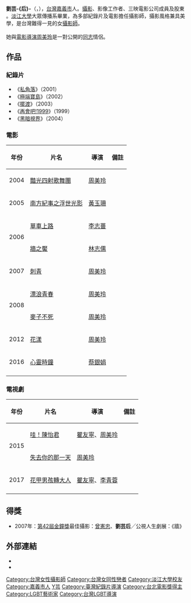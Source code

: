 {{noteTA
|1=zh:劉芸后;zh-tw:劉芸后;
|2=zh:劉芸后;zh-tw:劉芸后;
}}
{{藝人
| name = 劉芸-{后}-
| 英文名 = Hoho Liu
| 羅馬拼音 = Liu Yun-Ho
| 類型 = 攝影
| image = hoho.jpg
| 圖片尺寸 = 140
| 圖片簡介 = 
| 出生日期 = {{birth date and age|1976|10|25}}
| 出生地點 = {{ROC|臺灣省}}[[嘉義縣|嘉義縣]][[嘉義市_(縣轄市)|嘉義市]]<!--1945年~2000年嘉義縣由臺灣省所管轄。1951年~1981年嘉義市由嘉義縣所管轄，1982年升格為直轄市，2000年臺灣省精簡虛級化-->
| 國籍 = {{ROC}}
| 教育程度 = [[淡江大學|淡江大學]]大眾傳播系
| imdb = 1550382
| 相關團體 = 三映電影文化事業有限公司
}}

'''劉芸-{后}-'''（{{lang-en|Hoho Liu}}，{{bd|1976年|10月25日|||L刘}}），[[台灣|台灣]][[嘉義市|嘉義市]]人。[[攝影|攝影]]、影像工作者、三映電影公司成員及股東 。[[淡江大學|淡江大學]]大眾傳播系畢業，為多部紀錄片及電影擔任攝影師，攝影風格兼具美學，是台灣難得一見的女[[攝影師|攝影師]]。<br>
<br>
她與[[電影導演|電影導演]][[周美玲|周美玲]]是一對公開的[[同志_(LGBT)|同志]]情侶。

== 作品 ==
===紀錄片===
*《[[私角落|私角落]]》（2001）
*《[[極端寶島|極端寶島]]》（2002）
*《[[擺渡|擺渡]]》（2003）
*《[[再會吧!1999|再會吧!1999]]》（1999）
*《[[黑暗視界|黑暗視界]]》（2004）

===電影===
{| class="wikitable"
! 年份 !! 片名 !! 導演 !!備註
|-
|2004 ||[[豔光四射歌舞團|豔光四射歌舞團]] ||[[周美玲|周美玲]] ||
|-
|2005|| [[南方紀事之浮世光影|南方紀事之浮世光影]] ||[[黃玉珊_(導演)|黃玉珊]] ||
|-
|rowspan=2|2006||[[單車上路|單車上路]] ||[[李志薔|李志薔]] ||
|-
|[[牆之魘|牆之魘]] ||[[林志儒|林志儒]] ||
|-
|2007||[[刺青_(電影)|刺青]]|| [[周美玲|周美玲]] ||
|-
|rowspan=2|2008 ||[[漂浪青春_(電影)|漂浪青春]]||[[周美玲|周美玲]]||
|-
|[[金穗獎30周年紀念短片_(電影短片)|麥子不死]]||[[周美玲|周美玲]]||
|-
|2012 || [[花漾|花漾]] || [[周美玲|周美玲]] ||
|-
|2016||[[心靈時鐘|心靈時鐘]] || [[蔡銀娟|蔡銀娟]]||
|-
|}

===電視劇===
{| class="wikitable"
! 年份 !! 片名 !! 導演 !!備註
|-
|rowspan=2|2015|| [[哇！陳怡君|哇！陳怡君]] ||[[瞿友寧|瞿友寧]]、[[周美玲|周美玲]]  ||
|-
|[[失去你的那一天|失去你的那一天]] || [[周美玲|周美玲]] ||
|-
|2017|| [[花甲男孩轉大人|花甲男孩轉大人]] || [[瞿友寧|瞿友寧]]、[[李青蓉|李青蓉]] ||
|-
|}

==得獎==
*2007年：[[第42屆金鐘獎|第42屆金鐘獎]]最佳攝影：[[曾憲忠|曾憲忠]]、'''劉芸后'''╱公視人生劇展：《牆》

==外部連結==
*{{hkmdb name|34980}}
*{{imdb name|1550382}}

{{台北電影獎最佳紀錄片}}
{{DEFAULTSORT:Liu劉芸后}}
[[Category:台灣女性攝影師|Category:台灣女性攝影師]]
[[Category:台灣女同性戀者|Category:台灣女同性戀者]]
[[Category:淡江大學校友|Category:淡江大學校友]]
[[Category:嘉義市人|Category:嘉義市人]]
[[Category:劉姓|Y芸]]
[[Category:臺灣紀錄片導演|Category:臺灣紀錄片導演]]
[[Category:台北電影獎得主|Category:台北電影獎得主]]
[[Category:LGBT藝術家|Category:LGBT藝術家]]
[[Category:台灣LGBT導演|Category:台灣LGBT導演]]